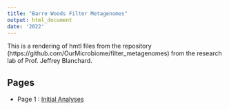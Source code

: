 ```yaml
---
title: "Barre Woods Filter Metagenomes"
output: html_document
date: '2022'
---
```


This is a rendering of hmtl files from the repository (https://github.com/OurMicrobiome/filter_metagenomes) from the research lab of Prof. Jeffrey Blanchard. 

## Pages

* Page 1 : [Initial Analyses](KBase_bacteria/merge_checkM_gtdb_metabat_genome.html)

